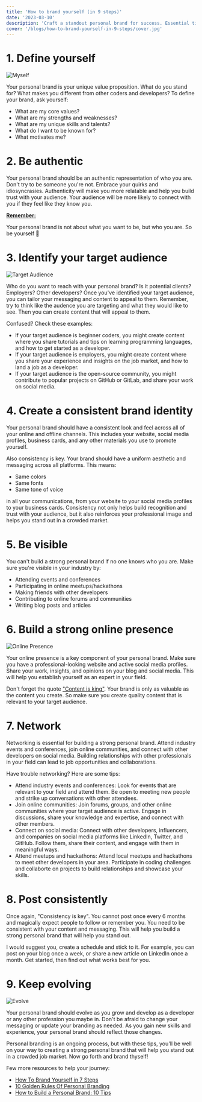 ```yaml
---
title: 'How to brand yourself (in 9 steps)'
date: '2023-03-10'
description: 'Craft a standout personal brand for success. Essential tips for coders and developers to brand themselves effectively amidst competition.'
cover: '/blogs/how-to-brand-yourself-in-9-steps/cover.jpg'
---
```


# 1. Define yourself

![Myself](/blogs/how-to-brand-yourself-in-9-steps/whoami.png)

Your personal brand is your unique value proposition. What do you stand for? What makes you different from other coders and developers? To define your brand, ask yourself:

- What are my core values?
- What are my strengths and weaknesses?
- What are my unique skills and talents?
- What do I want to be known for?
- What motivates me?

# 2. Be authentic

Your personal brand should be an authentic representation of who you are. Don't try to be someone you're not. Embrace your quirks and idiosyncrasies. Authenticity will make you more relatable and help you build trust with your audience. Your audience will be more likely to connect with you if they feel like they know you.

**<u>Remember:</u>**

Your personal brand is not about what you want to be, but who you are. So be yourself 👑

# 3. Identify your target audience

![Target Audience](/blogs/how-to-brand-yourself-in-9-steps/audience.png)

Who do you want to reach with your personal brand? Is it potential clients? Employers? Other developers? Once you've identified your target audience, you can tailor your messaging and content to appeal to them. Remember, try to think like the audence you are targeting and what they would like to see. Then you can create content that will appeal to them.

Confused? Check these examples:

- If your target audience is beginner coders, you might create content where you share tutorials and tips on learning programming languages, and how to get started as a developer.
- If your target audience is employers, you might create content where you share your experience and insights on the job market, and how to land a job as a developer.
- If your target audience is the open-source community, you might contribute to popular projects on GitHub or GitLab, and share your work on social media.

# 4. Create a consistent brand identity

Your personal brand should have a consistent look and feel across all of your online and offline channels. This includes your website, social media profiles, business cards, and any other materials you use to promote yourself.

Also consistency is key. Your brand should have a uniform aesthetic and messaging across all platforms. This means:

- Same colors
- Same fonts
- Same tone of voice

in all your communications, from your website to your social media profiles to your business cards. Consistency not only helps build recognition and trust with your audience, but it also reinforces your professional image and helps you stand out in a crowded market.

# 5. Be visible

You can't build a strong personal brand if no one knows who you are. Make sure you're visible in your industry by:

- Attending events and conferences
- Participating in online meetups/hackathons
- Making friends with other developers
- Contributing to online forums and communities
- Writing blog posts and articles

# 6. Build a strong online presence

![Online Presence](/blogs/how-to-brand-yourself-in-9-steps/introduction.png)

Your online presence is a key component of your personal brand. Make sure you have a professional-looking website and active social media profiles. Share your work, insights, and opinions on your blog and social media. This will help you establish yourself as an expert in your field.

Don't forget the quote <u>"Content is king"</u>. Your brand is only as valuable as the content you create. So make sure you create quality content that is relevant to your target audience.

# 7. Network

Networking is essential for building a strong personal brand. Attend industry events and conferences, join online communities, and connect with other developers on social media. Building relationships with other professionals in your field can lead to job opportunities and collaborations.

Have trouble networking? Here are some tips:

- Attend industry events and conferences: Look for events that are relevant to your field and attend them. Be open to meeting new people and strike up conversations with other attendees.
- Join online communities: Join forums, groups, and other online communities where your target audience is active. Engage in discussions, share your knowledge and expertise, and connect with other members.
- Connect on social media: Connect with other developers, influencers, and companies on social media platforms like LinkedIn, Twitter, and GitHub. Follow them, share their content, and engage with them in meaningful ways.
- Attend meetups and hackathons: Attend local meetups and hackathons to meet other developers in your area. Participate in coding challenges and collaborte on projects to build relationships and showcase your skills.

# 8. Post consistently

Once again, "Consistency is key". You cannot post once every 6 months and magically expect people to follow or remember you. You need to be consistent with your content and messaging. This will help you build a strong personal brand that will help you stand out.

I would suggest you, create a schedule and stick to it. For example, you can post on your blog once a week, or share a new article on LinkedIn once a month. Get started, then find out what works best for you.

# 9. Keep evolving

![Evolve](/blogs/how-to-brand-yourself-in-9-steps/evolve.png)

Your personal brand should evolve as you grow and develop as a developer or any other profession you maybe in. Don't be afraid to change your messaging or update your branding as needed. As you gain new skills and experience, your personal brand should reflect those changes.

Personal branding is an ongoing process, but with these tips, you'll be well on your way to creating a strong personal brand that will help you stand out in a crowded job market. Now go forth and brand thyself!

Few more resources to help your journey:

- [How To Brand Yourself in 7 Steps](https://www.indeed.com/career-advice/career-development/how-to-brand-yourself)
- [10 Golden Rules Of Personal Branding](https://www.forbes.com/sites/goldiechan/2018/11/08/10-golden-rules-personal-branding/?sh=506c8d4c58a7)
- [How to Build a Personal Brand: 10 Tips](https://www.northeastern.edu/graduate/blog/tips-for-building-your-personal-brand/)
